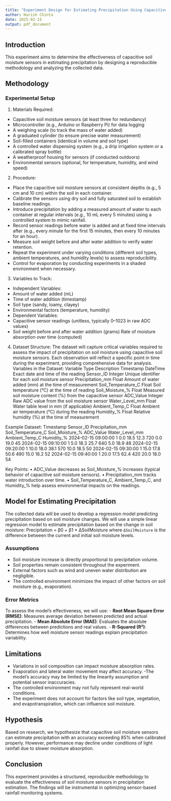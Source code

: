 ```yaml
---
title: "Experiment Design for Estimating Precipitation Using Capacitive Soil Moisture Sensors"
author: Harish Chinta
date: 2025-02-15
output: pdf_document
---
```


## Introduction
This experiment aims to determine the effectiveness of capacitive soil moisture sensors in estimating precipitation by designing a reproducible methodology and analyzing the collected data.

## Methodology
### Experimental Setup
1.	Materials Required:
-	Capacitive soil moisture sensors (at least three for redundancy)
-	Microcontroller (e.g., Arduino or Raspberry Pi) for data logging
-	A weighing scale (to track the mass of water added)
-	A graduated cylinder (to ensure precise water measurement)
-	Soil-filled containers (identical in volume and soil type)
-	A controlled water dispensing system (e.g., a drip irrigation system or a calibrated spray bottle)
-	A weatherproof housing for sensors (if conducted outdoors)
-	Environmental sensors (optional, for temperature, humidity, and wind speed)
2.	Procedure:
-	Place the capacitive soil moisture sensors at consistent depths (e.g., 5 cm and 10 cm) within the soil in each container.
-	Calibrate the sensors using dry soil and fully saturated soil to establish baseline readings.
-	Introduce precipitation by adding a measured amount of water to each container at regular intervals (e.g., 10 mL every 5 minutes) using a controlled system to mimic rainfall.
-	Record sensor readings before water is added and at fixed time intervals after (e.g., every minute for the first 15 minutes, then every 10 minutes for an hour).
-	Measure soil weight before and after water addition to verify water retention.
-	Repeat the experiment under varying conditions (different soil types, ambient temperatures, and humidity levels) to assess reproducibility.
-	Control for evaporation by conducting experiments in a shaded environment when necessary.
3.	Variables to Track:
-	Independent Variables:
*	Amount of water added (mL)
*	Time of water addition (timestamp)
*	Soil type (sandy, loamy, clayey)
*	Environmental factors (temperature, humidity)
-	Dependent Variables:
*	Capacitive sensor readings (unitless, typically 0–1023 in raw ADC values)
*	Soil weight before and after water addition (grams)
	Rate of moisture absorption over time (computed)
4. Dataset Structure:
The dataset will capture critical variables required to assess the impact of precipitation on soil moisture using capacitive soil moisture sensors. Each observation will reflect a specific point in time during the experiment, providing comprehensive data for analysis.
Variables in the Dataset:
Variable	      Type	      Description
Timestamp	    DateTime	    Exact date and time of the reading
Sensor_ID	    Integer	      Unique identifier for each soil moisture sensor
Precipitation_mm	Float	    Amount of water added (mm) at the time of measurement
Soil_Temperature_C	Float	  Soil temperature (°C) at the time of reading
Soil_Moisture_%	Float	      Measured soil moisture content (%) from the capacitive sensor
ADC_Value	    Integer	      Raw ADC value from the soil moisture sensor
Water_Level_mm	Float	      Water table level in mm (if applicable)
Ambient_Temp_C	Float	      Ambient air temperature (°C) during the reading
Humidity_%	    Float	      Relative humidity (%) at the time of measurement

Example Dataset:
Timestamp	Sensor_ID	Precipitation_mm	Soil_Temperature_C	Soil_Moisture_%	ADC_Value	Water_Level_mm	Ambient_Temp_C Humidity_%
2024-02-15 09:00:00	1	0.0	18.5	12.3	720	0.0	19.0	45
2024-02-15 09:10:00	1	5.0	18.3	25.7	640	5.0	18.9	48
2024-02-15 09:20:00	1	10.0	18.0	38.1	570	10.0	18.5	50
2024-02-15 09:30:00	1	15.0	17.8	50.6	490	15.0	18.2	52
2024-02-15 09:40:00	1	20.0	17.5	62.4	420	20.0	18.0	54

 Key Points:
•	ADC_Value decreases as Soil_Moisture_% increases (typical behavior of capacitive soil moisture sensors).
•	Precipitation_mm tracks water introduction over time.
•	Soil_Temperature_C, Ambient_Temp_C, and Humidity_% help assess environmental impacts on the readings.

## Model for Estimating Precipitation
The collected data will be used to develop a regression model predicting precipitation based on soil moisture changes.
We will use a simple linear regression model to estimate precipitation based on the change in soil moisture:
Precipitation = β0 + β1 * ΔSoilMoisture
where `ΔSoilMoisture` is the difference between the current and initial soil moisture levels.

### Assumptions
- Soil moisture increase is directly proportional to precipitation volume.
- Soil properties remain consistent throughout the experiment.
- External factors such as wind and uneven water distribution are negligible.
- The controlled environment minimizes the impact of other factors on soil moisture (e.g., evaporation). 

### Error Metrics
To assess the model's effectiveness, we will use:
- **Root Mean Square Error (RMSE)**: Measures average deviation between predicted and actual precipitation.
- **Mean Absolute Error (MAE)**: Evaluates the absolute differences between predictions and real values.
- **R-Squared (R²)**: Determines how well moisture sensor readings explain precipitation variability.

## Limitations
- Variations in soil composition can impact moisture absorption rates.
- Evaporation and lateral water movement may affect accuracy.
-The model's accuracy may be limited by the linearity assumption and potential sensor inaccuracies. 
- The controlled environment may not fully represent real-world conditions. 
- The experiment does not account for factors like soil type, vegetation, and evapotranspiration, which can influence soil moisture. 

## Hypothesis
Based on research, we hypothesize that capacitive soil moisture sensors can estimate precipitation with an accuracy exceeding 85% when calibrated properly. However, performance may decline under conditions of light rainfall due to slower moisture absorption.

## Conclusion
This experiment provides a structured, reproducible methodology to evaluate the effectiveness of soil moisture sensors in precipitation estimation. The findings will be instrumental in optimizing sensor-based rainfall monitoring systems.

